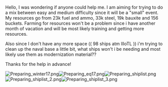 Hello, I was wondering if anyone could help me. I am aiming for trying to do a mix between easy and medium difficulty since it will be a "small" event. My resources go from 23k fuel and ammo, 33k steel, 19k bauxite and 156 buckets. Farming for resources won't be a problem since i have another month of vacation and will be most likely training and getting more resources.

Also since I don't have any more space (( 98 ships atm llloTL )) i'm trying to clean up the naval base a little bit, what ships won't i be needing and most likely use them as modernization material??

Thanks for the help in advance!

[[File:Preparing_winter17.png|thumb]][[File:Preparing_eq17.png|thumb]][[File:Preparing_shiplist.png|thumb]][[File:Preparing_shiplist_2.png|thumb]][[File:Preparing_shiplist_3.png|thumb]]<ac_metadata title="Preparing for the upcoming event"> </ac_metadata>